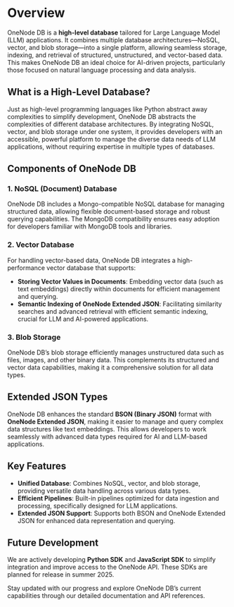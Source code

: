 # Overview

OneNode DB is a **high-level database** tailored for Large Language Model (LLM) applications. It combines multiple database architectures—NoSQL, vector, and blob storage—into a single platform, allowing seamless storage, indexing, and retrieval of structured, unstructured, and vector-based data. This makes OneNode DB an ideal choice for AI-driven projects, particularly those focused on natural language processing and data analysis.

## What is a High-Level Database?

Just as high-level programming languages like Python abstract away complexities to simplify development, OneNode DB abstracts the complexities of different database architectures. By integrating NoSQL, vector, and blob storage under one system, it provides developers with an accessible, powerful platform to manage the diverse data needs of LLM applications, without requiring expertise in multiple types of databases.

## Components of OneNode DB

### 1. NoSQL (Document) Database
OneNode DB includes a Mongo-compatible NoSQL database for managing structured data, allowing flexible document-based storage and robust querying capabilities. The MongoDB compatibility ensures easy adoption for developers familiar with MongoDB tools and libraries.

### 2. Vector Database
For handling vector-based data, OneNode DB integrates a high-performance vector database that supports:

- **Storing Vector Values in Documents**: Embedding vector data (such as text embeddings) directly within documents for efficient management and querying.
- **Semantic Indexing of OneNode Extended JSON**: Facilitating similarity searches and advanced retrieval with efficient semantic indexing, crucial for LLM and AI-powered applications.

### 3. Blob Storage
OneNode DB’s blob storage efficiently manages unstructured data such as files, images, and other binary data. This complements its structured and vector data capabilities, making it a comprehensive solution for all data types.

## Extended JSON Types

OneNode DB enhances the standard **BSON (Binary JSON)** format with **OneNode Extended JSON**, making it easier to manage and query complex data structures like text embeddings. This allows developers to work seamlessly with advanced data types required for AI and LLM-based applications.

## Key Features

- **Unified Database**: Combines NoSQL, vector, and blob storage, providing versatile data handling across various data types.
- **Efficient Pipelines**: Built-in pipelines optimized for data ingestion and processing, specifically designed for LLM applications.
- **Extended JSON Support**: Supports both BSON and OneNode Extended JSON for enhanced data representation and querying.

## Future Development

We are actively developing **Python SDK** and **JavaScript SDK** to simplify integration and improve access to the OneNode API. These SDKs are planned for release in summer 2025.

Stay updated with our progress and explore OneNode DB’s current capabilities through our detailed documentation and API references.
